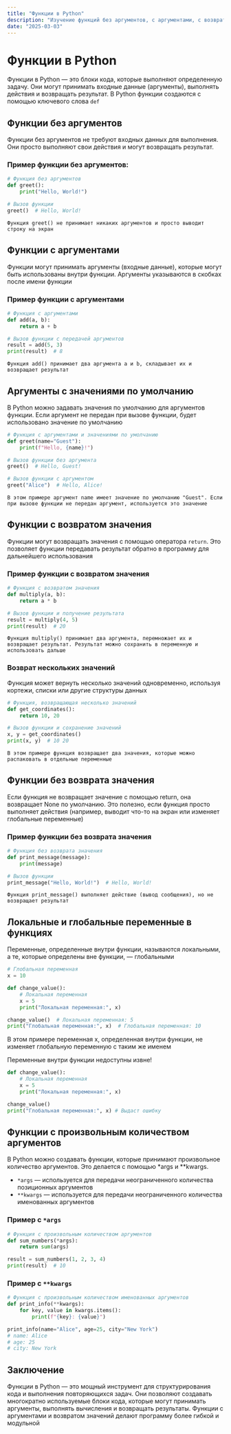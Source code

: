 ```yaml
---
title: "Функции в Python"
description: "Изучение функций без аргументов, с аргументами, с возвратом и без"
date: "2025-03-03"
---
```



# Функции в Python

Функции в Python — это блоки кода, которые выполняют определенную задачу. Они могут принимать входные данные (аргументы), выполнять действия и возвращать результат. В Python функции создаются с помощью ключевого слова `def`

## Функции без аргументов

Функции без аргументов не требуют входных данных для выполнения. Они просто выполняют свои действия и могут возвращать результат.

### Пример функции без аргументов:

```python
# Функция без аргументов
def greet():
    print("Hello, World!")

# Вызов функции
greet()  # Hello, World!
```

`Функция greet() не принимает никаких аргументов и просто выводит строку на экран`

## Функции с аргументами

Функции могут принимать аргументы (входные данные), которые могут быть использованы внутри функции. Аргументы указываются в скобках после имени функции

### Пример функции с аргументами

```python
# Функция с аргументами
def add(a, b):
    return a + b

# Вызов функции с передачей аргументов
result = add(5, 3)
print(result)  # 8
```

`Функция add() принимает два аргумента a и b, складывает их и возвращает результат`

## Аргументы с значениями по умолчанию

В Python можно задавать значения по умолчанию для аргументов функции. Если аргумент не передан при вызове функции, будет использовано значение по умолчанию

```python
# Функция с аргументами и значениями по умолчанию
def greet(name="Guest"):
    print(f"Hello, {name}!")

# Вызов функции без аргумента
greet()  # Hello, Guest!

# Вызов функции с аргументом
greet("Alice")  # Hello, Alice!
```

`В этом примере аргумент name имеет значение по умолчанию "Guest". Если при вызове функции не передан аргумент, используется это значение`

## Функции с возвратом значения

Функции могут возвращать значения с помощью оператора `return`. Это позволяет функции передавать результат обратно в программу для дальнейшего использования

### Пример функции с возвратом значения

```python
# Функция с возвратом значения
def multiply(a, b):
    return a * b

# Вызов функции и получение результата
result = multiply(4, 5)
print(result)  # 20
```

`Функция multiply() принимает два аргумента, перемножает их и возвращает результат. Результат можно сохранить в переменную и использовать дальше`

### Возврат нескольких значений

Функция может вернуть несколько значений одновременно, используя кортежи, списки или другие структуры данных

```python
# Функция, возвращающая несколько значений
def get_coordinates():
    return 10, 20

# Вызов функции и сохранение значений
x, y = get_coordinates()
print(x, y)  # 10 20
```

`В этом примере функция возвращает два значения, которые можно распаковать в отдельные переменные`

## Функции без возврата значения

Если функция не возвращает значение с помощью return, она возвращает None по умолчанию. Это полезно, если функция просто выполняет действия (например, выводит что-то на экран или изменяет глобальные переменные)

### Пример функции без возврата значения

```python
# Функция без возврата значения
def print_message(message):
    print(message)

# Вызов функции
print_message("Hello, World!")  # Hello, World!
```

`Функция print_message() выполняет действие (вывод сообщения), но не возвращает результат`

## Локальные и глобальные переменные в функциях

Переменные, определенные внутри функции, называются локальными, а те, которые определены вне функции, — глобальными

```python
# Глобальная переменная
x = 10

def change_value():
    # Локальная переменная
    x = 5
    print("Локальная переменная:", x)

change_value()  # Локальная переменная: 5
print("Глобальная переменная:", x)  # Глобальная переменная: 10
```

В этом примере переменная x, определенная внутри функции, не изменяет глобальную переменную с таким же именем

<Callout type="info" title="Важно">
  Переменные внутри функции недоступны извне!
</Callout>

```python filename="error.py" {7}
def change_value():
    # Локальная переменная
    x = 5
    print("Локальная переменная:", x)

change_value()
print("Глобальная переменная:", x) # Выдаст ошибку
```

## Функции с произвольным количеством аргументов

В Python можно создавать функции, которые принимают произвольное количество аргументов. Это делается с помощью \*args и \*\*kwargs.

- `*args` — используется для передачи неограниченного количества позиционных аргументов
- `**kwargs` — используется для передачи неограниченного количества именованных аргументов

### Пример с `*args`

```python
# Функция с произвольным количеством аргументов
def sum_numbers(*args):
    return sum(args)

result = sum_numbers(1, 2, 3, 4)
print(result)  # 10
```

### Пример с `**kwargs`

```python
# Функция с произвольным количеством именованных аргументов
def print_info(**kwargs):
    for key, value in kwargs.items():
        print(f"{key}: {value}")

print_info(name="Alice", age=25, city="New York")
# name: Alice
# age: 25
# city: New York
```

## Заключение

Функции в Python — это мощный инструмент для структурирования кода и выполнения повторяющихся задач. Они позволяют создавать многократно используемые блоки кода, которые могут принимать аргументы, выполнять вычисления и возвращать результаты. Функции с аргументами и возвратом значений делают программу более гибкой и модульной
